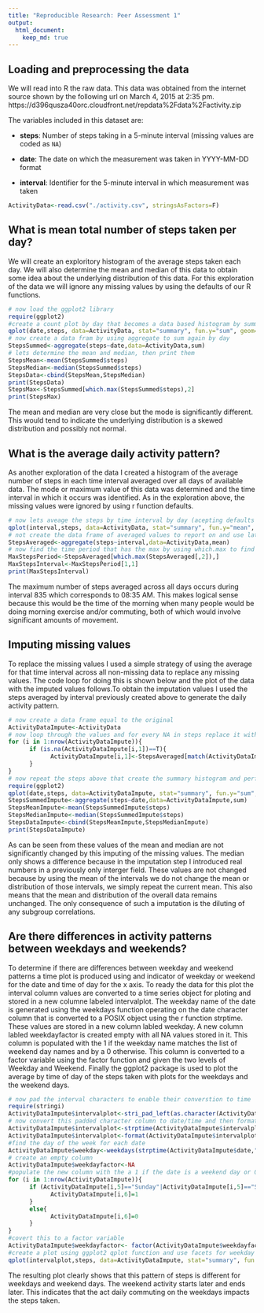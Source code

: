 ```yaml
---
title: "Reproducible Research: Peer Assessment 1"
output: 
  html_document:
    keep_md: true
---
```



## Loading and preprocessing the data
We will read into R the raw data. This data was obtained from the internet source shown by the following url on March 4, 2015 at 2:35 pm.
https://d396qusza40orc.cloudfront.net/repdata%2Fdata%2Factivity.zip

The variables included in this dataset are:

* **steps**: Number of steps taking in a 5-minute interval (missing
    values are coded as `NA`)

* **date**: The date on which the measurement was taken in YYYY-MM-DD
    format

* **interval**: Identifier for the 5-minute interval in which
    measurement was taken


```r
ActivityData<-read.csv("./activity.csv", stringsAsFactors=F)
```

## What is mean total number of steps taken per day?
We will create an exploritory histogram of the average steps taken each day. We will also determine the mean and median of this data to obtain some idea about the underlying distribution of this data. For this exploration of the data we will ignore any missing values by using the defaults of our R functions.

```r
# now load the ggplot2 library
require(ggplot2)
#create a count plot by day that becomes a data based histogram by summing each day's steps
qplot(date,steps, data=ActivityData, stat="summary", fun.y="sum", geom="bar",xlab="Date",ylab="Steps")
# now create a data fram by using aggregate to sum again by day
StepsSummed<-aggregate(steps~date,data=ActivityData,sum)
# lets determine the mean and median, then print them
StepsMean<-mean(StepsSummed$steps)
StepsMedian<-median(StepsSummed$steps)
StepsData<-cbind(StepsMean,StepsMedian)
print(StepsData)
StepsMax<-StepsSummed[which.max(StepsSummed$steps),2]
print(StepsMax)
```
The mean and median are very close but the mode is significantly different. This would tend to indicate the underlying distribution is a skewed distribution and possibly not normal.

## What is the average daily activity pattern?
As another exploration of the data I created a histogram of the average number of steps in each time interval averaged over all days of available data. The mode or maximum value of this data was determined and the time interval in which it occurs was identified. As in the exploration above, the missing values were ignored by using r function defaults.
```r
# now lets aveage the steps by time interval by day (acepting defaults means NA is ignored)
qplot(interval,steps, data=ActivityData, stat="summary", fun.y="mean", geom="bar",xlab="Time of Day",ylab="Steps")
# not create the data frame of averaged values to report on and use later in imputing
StepsAveraged<-aggregate(steps~interval,data=ActivityData,mean)
# now find the time period that has the max by using which.max to find the right row in our data frame we created above
MaxStepsPeriod<-StepsAveraged[which.max(StepsAveraged[,2]),]
MaxStepsInterval<-MaxStepsPeriod[1,1]
print(MaxStepsInterval)
```
The maximum number of steps averaged across all days occurs during interval 835 which corresponds to 08:35 AM. This makes logical sense because this would be the time of the morning when many people would be doing morning exercise and/or commuting, both of which would involve significant amounts of movement. 

## Imputing missing values
To replace the missing values I used a simple strategy of using the average for that time interval across all non-missing data to replace any missing values. The code loop for doing this is shown below and the plot of the data with the imputed values follows.To obtain the imputation values I used the steps averaged by interval previously created above to generate the daily activity pattern.

```r
# now create a data frame equal to the original
ActivityDataImpute<-ActivityData
# now loop through the values and for every NA in steps replace it with the average for that time period from the data frame we created above (told you we would use it later)
for (i in 1:nrow(ActivityDataImpute)){
      if (is.na(ActivityDataImpute[i,1])==T){
            ActivityDataImpute[i,1]<-StepsAveraged[match(ActivityDataImpute[i,3],StepsAveraged[,1]),2]
      }
}
# now repeat the steps above that create the summary histogram and perform the calculations to determine and then print the mean and median values
require(ggplot2)
qplot(date,steps, data=ActivityDataImpute, stat="summary", fun.y="sum", geom="bar",xlab="Date",ylab="Steps")
StepsSummedImpute<-aggregate(steps~date,data=ActivityDataImpute,sum)
StepsMeanImpute<-mean(StepsSummedImpute$steps)
StepsMedianImpute<-median(StepsSummedImpute$steps)
StepsDataImpute<-cbind(StepsMeanImpute,StepsMedianImpute)
print(StepsDataImpute)
```
As can be seen from these values of the mean and median are not significantly changed by this imputing of the missing values. The median only shows a difference because in the imputation step I introduced real numbers in a previously only interger field. These values are not changed because by using the mean of the intervals we do not change the mean or distribution of those intervals, we simply repeat the current mean. This also means that the mean and distribution of the overall data remains unchanged. The only consequence of such a imputation is the diluting of any subgroup correlations.


## Are there differences in activity patterns between weekdays and weekends?
To determine if there are differences between weekday and weekend patterns a time plot is produced using and indicator of weekday or weekend for the date and time of day for the x axis. To ready the data for this plot the interval column values are converted to a time series object for ploting and stored in a new columne labeled intervalplot. The weekday name of the date is generated using the weekdays function operating on the date character column that is converted to a POSIX object using the r function strptime. These values are stored in a new column labled weekday. A new column labled weekdayfactor is created empty with all NA values stored in it. This column is populated with the 1 if the weekday name matches the list of weekend day names and by a 0 otherwise. This column is converted to a factor variable using the factor function and given the two levels of Weekday and Weekend. Finally the ggplot2 package is used to plot the average by time of day of the steps taken with plots for the weekdays and the weekend days.

```r
# now pad the interval characters to enable their converstion to time
require(stringi)
ActivityDataImpute$intervalplot<-stri_pad_left(as.character(ActivityDataImpute$interval),4,pad="0")
# now convert this padded character column to date/time and then format as time only
ActivityDataImpute$intervalplot<-strptime(ActivityDataImpute$intervalplot,format="%H%M")
ActivityDataImpute$intervalplot<-format(ActivityDataImpute$intervalplot,"%T")
#find the day of the week for each date
ActivityDataImpute$weekday<-weekdays(strptime(ActivityDataImpute$date,"%Y-%m-%d"))
# create an empty column
ActivityDataImpute$weekdayfactor<-NA
#populate the new column with the a 1 if the date is a weekend day or 0 if the date is a weekday
for (i in 1:nrow(ActivityDataImpute)){
      if (ActivityDataImpute[i,5]=="Sunday"|ActivityDataImpute[i,5]=="Saturday"){
            ActivityDataImpute[i,6]=1
      }
      else{
            ActivityDataImpute[i,6]=0
      }
}      
#covert this to a factor variable
ActivityDataImpute$weekdayfactor<- factor(ActivityDataImpute$weekdayfactor, labels = c("Weekday", "Weekend"))
#create a plot using ggplot2 qplot function and use facets for weekday and weekend
qplot(intervalplot,steps, data=ActivityDataImpute, stat="summary", fun.y="mean", geom="line",facets=weekdayfactor~.,xlab="Time of Day",ylab="Steps")
```

The resulting plot clearly shows that this pattern of steps is different for weekdays and weekend days. The weekend activity starts later and ends later. This indicates that the act daily commuting on the weekdays impacts the steps taken.
